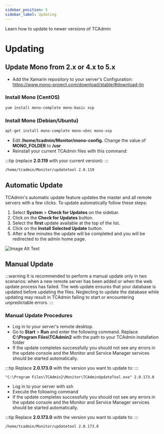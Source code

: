 ```yaml
---
sidebar_position: 5
sidebar_label: Updating
---
```



Learn how to update to newer versions of TCAdmin

# Updating

## Update Mono from 2.x or 4.x to 5.x

- Add the Xamarin repository to your server's Configuration: https://www.mono-project.com/download/stable/#download-lin

### Install Mono (CentOS)

```bash
yum install mono-complete mono-basic xsp
```

### Install Mono (Debian/Ubuntu)

```bash
apt-get install mono-complete mono-vbnc mono-xsp
```

- Edit **/home/tcadmin/Monitor/mono-config.** Change the value of **MONO_FOLDER** to **/usr**
- Reinstall your current TCAdmin files with this command:

:::tip
(replace **2.0.119** with your current version):
:::

```bash
/home/tcadmin/Monitor/updatetool 2.0.119
```
## Automatic Update

TCAdmin's automatic update feature updates the master and all remote servers with a few clicks. To update automatically follow these steps:

1. Select **System** > **Check for Updates** on the sidebar.
2. Click on the **Check for Updates** button.
3. Select the **first** update available at the top of the list.
4. Click on the **Install Selected Update** button.
5. After a few minutes the update will be completed and you will be redirected to the admin home page.

![Image Alt Text](/img/docs/WebUpdate.png)

## Manual Update

:::warning
It is recommended to perform a manual update only in two scenarios: when a new remote server has been added or when the web update process has failed. The web update ensures that your database is updated before updating the files. Neglecting to update the database while updating may result in TCAdmin failing to start or encountering unpredictable errors.
:::

### Manual Update Procedures

<Tabs>
  <TabItem value="windows" label="Windows">

- Log in to your server's remote desktop.
- Go to **Start** > **Run** and enter the following command. Replace **C:\Program Files\TCAdmin2** with the path to your TCAdmin installation folder
- If the update completes successfully you should not see any errors in the update console and the Monitor and Service Manager services should be started automatically.

:::tip
Replace **2.0.173.0** with the version you want to update to:
:::

```shell
"C:\Program Files\TCAdmin2\Monitor\TCAdminUpdateTool.exe" 2.0.173.0
```


  </TabItem>
    <TabItem value="linux" label="Linux">

- Log in to your server with ssh
- Execute the following command
- If the update completes successfully you should not see any errors in the update console and the Monitor and Service Manager services should be started automatically.

:::tip
Replace **2.0.173.0** with the version you want to update to:
:::

```shell
/home/tcadmin/Monitor/updatetool 2.0.173.0
```


  </TabItem>
</Tabs>